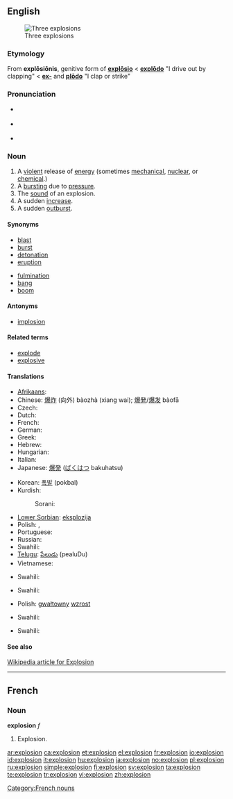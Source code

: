 ==English==
[[Image:Explosions.jpg|thumb|Three explosions]]

===Etymology===
From {{etyl|la}} '''explōsiōnis''', genitive form of '''[[explosio|explōsio]]''' < '''[[explodo|explōdo]]''' "I drive out by clapping" < '''[[ex-#Latin|ex-]]''' and '''[[plodo|plōdo]]''' "I clap or strike"

===Pronunciation===
* {{a|RP}} {{IPA|/ɪkˈspləʊ.ʒən/}}
* {{a|US}} {{IPA|/ɛkˈsploʊ.ʒən/}}
* {{audio|en-us-explosion.ogg|Audio (US)}}

===Noun===
{{en-noun}}

# A [[violent]] release of [[energy]] (sometimes [[mechanical]], [[nuclear]], or [[chemical]].)
# A [[burst]]ing due to [[pressure]].
# The [[sound]] of an explosion.
# A sudden [[increase]].
# A sudden [[outburst]].

====Synonyms====
{{top2}}
* [[blast]]
* [[burst]]
* [[detonation]]
* [[eruption]]
{{mid2}}
* [[fulmination]]
* [[bang]]
* [[boom]]
{{bottom2}}

====Antonyms====
* [[implosion]]

====Related terms====
* [[explode]]
* [[explosive]]

====Translations====
{{trans-top|a violent release of energy}}
* [[Afrikaans]]: {{t-|af|ontploffing|xs=Afrikaans}}
* Chinese: [[爆炸]] (向外) bàozhà (xiang wai); [[爆発]]/[[爆发]] bàofā
* Czech: {{t-|cs|výbuch|m}}
* Dutch: {{t|nl|explosie}}
* French: {{t+|fr|explosion|f}}
* German: {{t+|de|Explosion|f}}
* Greek: {{t+|el|έκρηξη}}
* Hebrew: {{t+|he|פיצוץ}}
* Hungarian: {{t+|hu|robbanás}}
* Italian: {{t+|it|esplosione|f}}
* Japanese: [[爆発]] ([[ばくはつ]] bakuhatsu)
{{trans-mid}}
* Korean: [[폭발]] (pokbal)
* Kurdish:
*: Sorani: {{t|ku|ته‌قاندن|tr=taqAndin|sc=ku-Arab}}
* [[Lower Sorbian]]: [[eksplozija]] {{f}}
* Polish: {{t-|pl|wybuch|m}}, {{t-|pl|eksplozja|f}}
* Portuguese: {{t+|pt|explosão}}
* Russian: {{t|ru|взрыв|tr=vzryv}}
* Swahili: {{t+|sw|mlipuko|xs=Swahili}}
* [[Telugu]]: [[పేలుడు]] (pealuDu)
* Vietnamese: {{t|vi|nổ|xs=Vietnamese}}
{{trans-bottom}}
{{trans-top|a bursting due to pressure}}
{{trans-mid}}
* Swahili: {{t+|sw|mlipuko|xs=Swahili}}
{{trans-bottom}}
{{trans-top|the sound of an explosion}}
{{trans-mid}}
* Swahili: {{t+|sw|mlipuko|xs=Swahili}}
{{trans-bottom}}
{{trans-top|a sudden increase}}
* Polish: [[gwałtowny]] [[wzrost]]
{{trans-mid}}
* Swahili: {{t+|sw|mlipuko|xs=Swahili}}
{{trans-bottom}}
{{trans-top|a sudden outburst}}
{{trans-mid}}
* Swahili: {{t+|sw|mlipuko|xs=Swahili}}
{{trans-bottom}}

====See also====
[http://en.wikipedia.org/wiki/Explosion Wikipedia article for Explosion]

----

==French==

===Noun===
'''explosion''' ''f''

# Explosion.

[[Category:French nouns]]

[[ar:explosion]]
[[ca:explosion]]
[[et:explosion]]
[[el:explosion]]
[[fr:explosion]]
[[io:explosion]]
[[id:explosion]]
[[it:explosion]]
[[hu:explosion]]
[[ja:explosion]]
[[no:explosion]]
[[pl:explosion]]
[[ru:explosion]]
[[simple:explosion]]
[[fi:explosion]]
[[sv:explosion]]
[[ta:explosion]]
[[te:explosion]]
[[tr:explosion]]
[[vi:explosion]]
[[zh:explosion]]